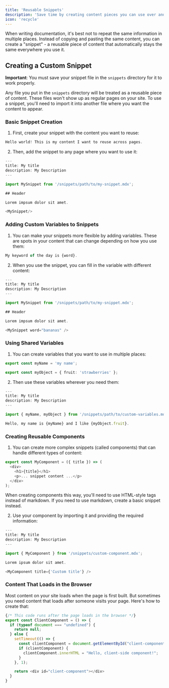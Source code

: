 ```yaml
---
title: 'Reusable Snippets'
description: 'Save time by creating content pieces you can use over and over'
icon: 'recycle'
---
```


When writing documentation, it's best not to repeat the same information in multiple places. Instead of copying and pasting the same content, you can create a "snippet" - a reusable piece of content that automatically stays the same everywhere you use it.

## Creating a Custom Snippet

**Important**: You must save your snippet file in the `snippets` directory for it to work properly.

Any file you put in the `snippets` directory will be treated as a reusable piece of content. These files won't show up as regular pages on your site. To use a snippet, you'll need to import it into another file where you want the content to appear.

### Basic Snippet Creation

1. First, create your snippet with the content you want to reuse:

```typescript snippets/my-snippet.mdx
Hello world! This is my content I want to reuse across pages. 
```

2. Then, add the snippet to any page where you want to use it:

```typescript destination-file.mdx
---
title: My title
description: My Description
---

import MySnippet from '/snippets/path/to/my-snippet.mdx';

## Header

Lorem impsum dolor sit amet.

<MySnippet/>

```

### Adding Custom Variables to Snippets

1. You can make your snippets more flexible by adding variables. These are spots in your content that can change depending on how you use them:

```typescript snippets/my-snippet.mdx
My keyword of the day is {word}.
```

2. When you use the snippet, you can fill in the variable with different content:

```typescript destination-file.mdx
---
title: My title
description: My Description
---

import MySnippet from '/snippets/path/to/my-snippet.mdx';

## Header

Lorem impsum dolor sit amet.

<MySnippet word="bananas" />

```

### Using Shared Variables

1. You can create variables that you want to use in multiple places:

```typescript snippets/path/to/custom-variables.mdx
export const myName = 'my name';

export const myObject = { fruit: 'strawberries' };
```

2. Then use these variables wherever you need them:

```typescript destination-file.mdx
---
title: My title
description: My Description
---

import { myName, myObject } from '/snippets/path/to/custom-variables.mdx';

Hello, my name is {myName} and I like {myObject.fruit}.
```

### Creating Reusable Components

1. You can create more complex snippets (called components) that can handle different types of content:

```typescript snippets/custom-component.mdx
export const MyComponent = ({ title }) => (
  <div>
    <h1>{title}</h1>
    <p>... snippet content ...</p>
  </div>
);
```

<Warning>
  When creating components this way, you'll need to use HTML-style tags instead of markdown. If you need to use markdown, create a basic snippet instead.
</Warning>

2. Use your component by importing it and providing the required information:

```typescript destination-file.mdx
---
title: My title
description: My Description
---

import { MyComponent } from '/snippets/custom-component.mdx';

Lorem ipsum dolor sit amet.

<MyComponent title={'Custom title'} />
```

### Content That Loads in the Browser

Most content on your site loads when the page is first built. But sometimes you need content that loads after someone visits your page. Here's how to create that:

```typescript snippets/client-component.mdx
{/* This code runs after the page loads in the browser */}
export const ClientComponent = () => {
  if (typeof document === "undefined") {
    return null;
  } else {
    setTimeout(() => {
      const clientComponent = document.getElementById("client-component");
      if (clientComponent) {
        clientComponent.innerHTML = "Hello, client-side component!";
      }
    }, 1);

    return <div id="client-component"></div>
  }
}
```